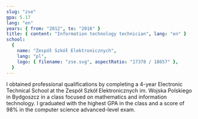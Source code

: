 ```yaml
---
slug: "zse"
gpa: 5.17
lang: "en"
years: { from: "2012", to: "2016" }
title: { content: "Information technology technician", lang: "en" }
school:
  {
    name: "Zespół Szkół Elektronicznych",
    lang: "pl",
    logo: { filename: "zse.svg", aspectRatio: "17378 / 18657" },
  }
---
```


I obtained professional qualifications by completing a 4-year Electronic Technical School at the Zespół Szkół Elektronicznych im. Wojska Polskiego in Bydgoszcz in a class focused on mathematics and information technology. I graduated with the highest GPA in the class and a score of 98% in the computer science advanced-level exam.
